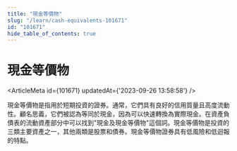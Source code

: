 ```yaml
---
title: "現金等價物"
slug: "/learn/cash-equivalents-101671"
id: "101671"
hide_table_of_contents: true
---
```



# 現金等價物

<ArticleMeta id={101671} updatedAt={'2023-09-26 13:58:58'} />
<div className='border-solid border-b border-t-0 my-4 border-[var(--ifm-color-gray-300)]' />

現金等價物是指用於短期投資的證券。通常，它們具有良好的信用質量且高度流動性。顧名思義，它們被認為等同於現金，因為可以快速轉換為實際現金。在資產負債表的流動資產部分中可以找到"現金及現金等價物"這個詞。現金等價物是投資的三類主要資產之一，其他兩類是股票和債券。現金等價物證券具有低風險和低迴報的特點。
